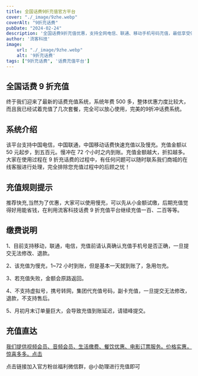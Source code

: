 ```yaml
---
title: 全国话费9折充值官方平台
cover: "./_image/9zhe.webp"
coverAlt: "9折充话费"
pubDate: "2024-02-24"
description: '全国话费9折充值优惠，支持全网电信、联通、移动手机号码充值，最低享受9折充话费'
author: '流客科技'
image:
    url: "./_image/9zhe.webp"
    alt: '9折充话费'
tags: ["9折充话费", '话费充值平台']
---
```


## 全国话费 9 折充值

终于我们迎来了最新的话费充值系统，系统年费 500 多，整体优惠力度比较大，而且我已经试着充值了几次套餐，完全可以放心使用，完美的9折冲话费系统。

## 系统介绍

该平台支持中国电信，中国联通，中国移动话费快速充值以及慢充。充值金额以 50 元起步，到五百元。慢冲在 72 个小时之内到账。充值金额越大，折扣越多。大家在使用过程在 9 折充话费的过程中，有任何问题可以随时联系我们商城的在线客服进行处理，完全排除您充值过程中的后顾之忧！

## 充值规则提示

推荐快充,当然为了优惠，大家可以使用慢充，可以先从小金额试缴，后期充值觉得好用能省钱，在利用流客科技话费 9 折充值平台继续充值一百、二百等等。

## 缴费说明

1、目前支持移动，联通，电信，充值前请认真确认充值手机号是否正确，一旦提交无法修改、退款。

2、该充值为慢充，1~72 小时到账，但是基本一天就到账了，急用勿充。

3、若充值失败，金额会原路返回。

4、不支持虚拟号，携号转网，集团代充值号码，副卡充值，一旦提交无法修改，退款，不支持售后。

5、月初月末订单量巨大，会导致充值到账延迟，请错峰提交。

## 充值直达

[我们提供视频会员、音频会员、生活缴费、餐饮优惠、电影订票服务。价格实惠，惊喜多多。点击](https://liuketh.vip35.cn)




点击链接加入官方粉丝福利微信群，@小助理进行充值即可
